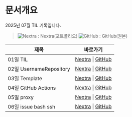 # 문서개요
2025년 07월 TIL 기록입니다.
> ![Nextra](/vercel.png) : Nextra(포트폴리오)   ![GitHub](/github.png) : GitHub(원본)

| 제목 | 바로가기 |
|------|----------|
| 01일 TIL | [Nextra](/til/til-2025/til-07/01-TIL) \| [GitHub](https://github.com/MinHyeok-lee1/TIL/blob/main/2025/07/01-TIL.md) |
| 02일 UsernameRepository | [Nextra](/til/til-2025/til-07/02-UsernameRepository) \| [GitHub](https://github.com/MinHyeok-lee1/TIL/blob/main/2025/07/02-UsernameRepository.md) |
| 03일 Template | [Nextra](/til/til-2025/til-07/03-Template) \| [GitHub](https://github.com/MinHyeok-lee1/TIL/blob/main/2025/07/03-Template.md) |
| 04일 GitHub Actions | [Nextra](/til/til-2025/til-07/04-GitHub-Actions) \| [GitHub](https://github.com/MinHyeok-lee1/TIL/blob/main/2025/07/04-GitHub-Actions.md) |
| 05일 proxy | [Nextra](/til/til-2025/til-07/05-proxy) \| [GitHub](https://github.com/MinHyeok-lee1/TIL/blob/main/2025/07/05-proxy.md) |
| 06일 issue bash ssh | [Nextra](/til/til-2025/til-07/06-issue-bash-ssh) \| [GitHub](https://github.com/MinHyeok-lee1/TIL/blob/main/2025/07/06-issue-bash-ssh.md) |
